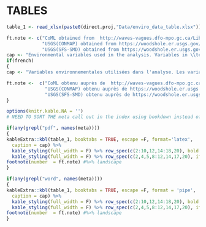 \clearpage

# TABLES {#ref-tabs}

<!-- Insert table 1 note how I'm dealing with the table caption here-->
\blandscape

```r
table_1 <- read_xlsx(paste0(direct.proj,"Data/enviro_data_table.xlsx"))

ft.note <- c("CoML obtained from  http://waves-vagues.dfo-mpo.gc.ca/Library/342505.pdf" ,
             "USGS(CONMAP) obtained from https://woodshole.er.usgs.gov/openfile/of2005-1001/htmldocs/datacatalog.htm" ,
             "USGS(SFS-SMD) obtained from https://woodshole.er.usgs.gov/project-pages/mobility/gmaine.html")
cap <- "Environmental variables used in the analysis. Variables in \\textbf{bold} were retained after Variance Inflation Factor (VIF) analyses and were included in the linear models. Variables in \\textit{italics} were used for the Principal Component Analysis (PCA)"
if(french) 
{  
cap <- "Variables environnementales utilisées dans l'analyse. Les variables \\textbf{en gras} ont été retenues après les Variance Inflation Factor (VIF) analyses et ont été incluses dans les modèles linéaires. Les variables en \\textit{italique} ont été utilisées pour les principales analysis par composantes (PCA)"

ft.note <-  c("CoML obtenu auprès de  http://waves-vagues.dfo-mpo.gc.ca/Library/342505.pdf" ,
              "USGS(CONMAP) obtenu auprès de https://woodshole.er.usgs.gov/openfile/of2005-1001/htmldocs/datacatalog.htm" ,
              "USGS(SFS-SMD) obtenu auprès de https://woodshole.er.usgs.gov/project-pages/mobility/gmaine.html")
}

options(knitr.kable.NA = '')
# NEED TO SORT THE meta call out in the index using bookdown instead of csasdown to mimic the behaviour to make table work automaticlaly in word an d pdf.

if(any(grepl("pdf", names(meta))))
{
kableExtra::kbl(table_1, booktabs = TRUE, escape =F, format='latex',
  caption = cap) %>%
  kable_styling(full_width = F) %>% row_spec(c(2:10,12,14:18,20), bold = T) %>%
  kable_styling(full_width = F) %>% row_spec(c(2,4,5,8:12,14,17,20), italic = T) %>%
footnote(number  = ft.note) #%>% landscape
}

if(any(grepl("word", names(meta))))
{
kableExtra::kbl(table_1, booktabs = TRUE, escape =F, format = 'pipe',
  caption = cap) %>%
  kable_styling(full_width = F) %>% row_spec(c(2:10,12,14:18,20), bold = T) %>%
  kable_styling(full_width = F) %>% row_spec(c(2,4,5,8:12,14,17,20), italic = T) %>%
footnote(number  = ft.note) #%>% landscape
}
```

\elandscape
\newpage
